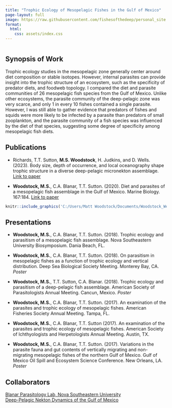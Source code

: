 ---
title: "Trophic Ecology of Mesopelagic Fishes in the Gulf of Mexico"
page-layout: full
image: https://raw.githubusercontent.com/fishesofthedeep/personal_site.github.io/main/Project_images/parasite_diagram.png
format:
  html:
    css: assets/index.css
---

::: {.main style="width:100%; float: left;"}


## Synopsis of Work
Trophic ecology studies in the mesopelagic zone generally center around diet composition or stable isotopes. However, internal parasites can provide insight into the trophic structure of an ecosystem, such as the specificity of predator diets, and foodweb topology. I compared the diet and parasite communities of 26 mesopelagic fish species from the Gulf of Mexico. Unlike other ecosystems, the parasite community of the deep-pelagic zone was very scarce, and only 1 in every 10 fishes contained a single parasite. However, I was still able to gather evidence that predators of fishes and squids were more likely to be infected by a parasite than predators of small zooplankton, and the parasite community of a fish species was influenced by the diet of that species, suggesting some degree of specificity among mesopelagic fish diets.


## Publications
* Richards, T.T. Sutton, **M.S. Woodstock**, H. Judkins, and D. Wells. (2023). Body size, depth of occurrence, and local oceanography shape trophic structure in a diverse deep-pelagic micronekton assemblage.  [Link to paper](https://doi.org/10.1016/j.pocean.2023.102998)

* **Woodstock, M.S.**, C.A. Blanar, T.T. Sutton. (2020). Diet and parasites of a mesopelagic fish assemblage in the Gulf of Mexico. Marine Biology. 167:184. [Link to paper](doi:10.1007/s00227-020-03796-6)

```{r,echo=F, out.width="100%", fig.cap="Many parasites in aquatic food webs use different hosts and are transferred as the current host is ingested by a larger organism. Fishes of deep-sea fishes are by by Danté Fenolio|DEEPEND"}
knitr::include_graphics('C:/Users/Matt Woodstock/Documents/Woodstock_Website/Project_images/parasite_diagram.png')
```


## Presentations
* **Woodstock, M.S.**, C.A. Blanar, T.T. Sutton. (2018). Trophic ecology and parasitism of a mesopelagic fish assemblage. Nova Southeastern University Biosymposium. Dania Beach, FL.

* **Woodstock, M.S.**, C.A. Blanar, T.T. Sutton. (2018). On parasitism in mesopelagic fishes as a function of trophic ecology and vertical distribution. Deep Sea Biological Society Meeting. Monterey Bay, CA. <i>Poster</i>

* **Woodstock, M.S.**, T.T. Sutton, C.A. Blanar. (2018). Trophic ecology and parasitism of a deep-pelagic fish assemblage. American Society of Parasitologists Annual Meeting. Cancun, Mexico. <i>Poster</i>

* **Woodstock, M.S.**, C.A. Blanar, T.T. Sutton. (2017). An examination of the parasites and trophic ecology of mesopelagic fishes. American Fisheries Society Annual Meeting. Tampa, FL.

* **Woodstock, M.S.**, C.A. Blanar, T.T. Sutton (2017). An examination of the parasites and trophic ecology of mesopelagic fishes. American Society of Ichthyologists and Herpetologists Annual Meeting. Austin, TX.

* **Woodstock, M.S.**, C.A. Blanar, T.T. Sutton. (2017). Variations in the parasite fauna and gut contents of vertically migrating and non-migrating mesopelagic fishes of the northern Gulf of Mexico. Gulf of Mexico Oil Spill and Ecosystem Science Conference. New Orleans, LA. <i>Poster</i>


## Collaborators
[Blanar Parasitology Lab, Nova Southeastern University](https://sites.google.com/view/blanarparasitologyresearch/home)<br>
[Deep-Pelagic Nekton Dynamics of the Gulf of Mexico](https://www.deependconsortium.org)<br>
:::
